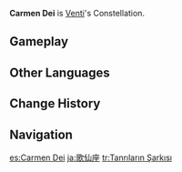 {{Constellation Overview Infobox
|title     = Carmen Dei
|character = Venti
|meaning   = God's Song
}}
'''Carmen Dei''' is [[Venti]]'s Constellation.

==Gameplay==
{{Constellation Table|Venti}}

==Other Languages==
{{Other Languages
|en      = Carmen Dei
|en_lang = la
|en_tl   = God's Song
|zhs     = 歌仙座
|zhs_rm  = Gē Xiān-zuò
|zht     = 歌仙座
|zht_rm  = Gē Xiān-zuò
|zh_tl   = Immortal of Song Constellation
|ja      = 歌仙座
|ja_rm   = Kasen-za
|ja_tl   = Immortal of Song Constellation
|ko      = 가선자리
|ko_rm   = Gaseon-jari
|ko_tl   = Song Adepti Constellation
|es      = Carmen Dei
|fr      = Carmen Dei
|ru      = Бог Песен
|ru_tl   = God of Songs
|th      = Carmen Dei
|vi      = {{tt|Cung|宫}} {{tt|Ca Tiên|歌仙}}
|vi_tl   = Immortal of Song Constellation{{Sino|vi|part=1}}
|de      = Carmen Dei
|id      = Carmen Dei
|pt      = Carmen Dei
|tr      = Tanrıların Şarkısı
|tr_tl   = 
|it      = Carmen Dei
}}

==Change History==
{{Change History|1.0}}

==Navigation==
{{Constellation Navbox}}

[[es:Carmen Dei]]
[[ja:歌仙座]]
[[tr:Tanrıların Şarkısı]]